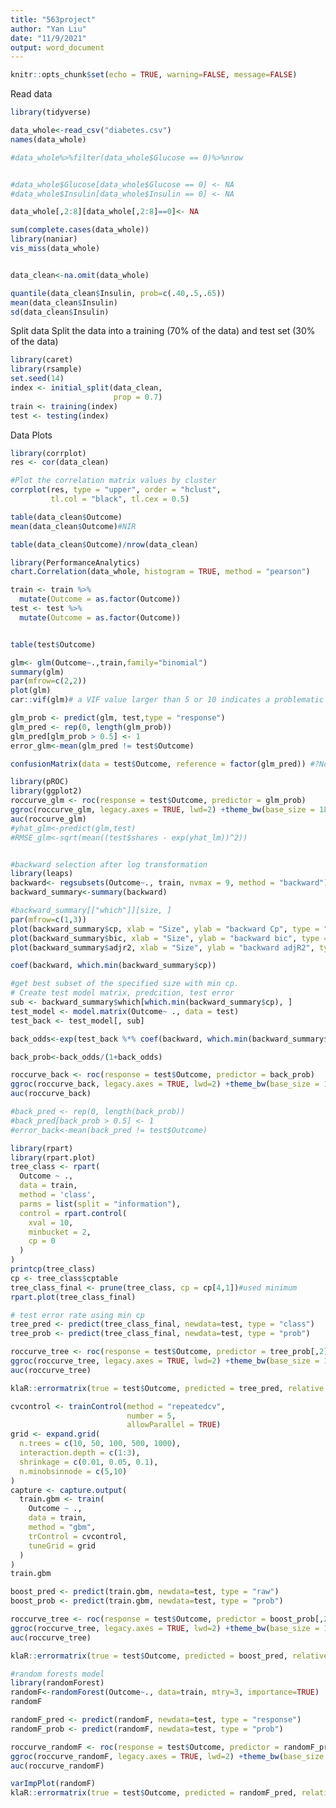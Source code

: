 ```yaml
---
title: "563project"
author: "Yan Liu"
date: "11/9/2021"
output: word_document
---
```


```r
knitr::opts_chunk$set(echo = TRUE, warning=FALSE, message=FALSE)
```

Read data
```r
library(tidyverse)

data_whole<-read_csv("diabetes.csv")
names(data_whole)

#data_whole%>%filter(data_whole$Glucose == 0)%>%nrow


#data_whole$Glucose[data_whole$Glucose == 0] <- NA
#data_whole$Insulin[data_whole$Insulin == 0] <- NA

data_whole[,2:8][data_whole[,2:8]==0]<- NA

sum(complete.cases(data_whole))
library(naniar)
vis_miss(data_whole)


data_clean<-na.omit(data_whole)

quantile(data_clean$Insulin, prob=c(.40,.5,.65))
mean(data_clean$Insulin)
sd(data_clean$Insulin)
```

Split data
Split the data into a training (70% of the data) and test set (30% of the data)
```r
library(caret)
library(rsample)
set.seed(14)
index <- initial_split(data_clean,
                       prop = 0.7)
train <- training(index)
test <- testing(index)
```

Data Plots

```r
library(corrplot)
res <- cor(data_clean)

#Plot the correlation matrix values by cluster
corrplot(res, type = "upper", order = "hclust",
         tl.col = "black", tl.cex = 0.5)

table(data_clean$Outcome)
mean(data_clean$Outcome)#NIR

table(data_clean$Outcome)/nrow(data_clean)
```


```r
library(PerformanceAnalytics)
chart.Correlation(data_whole, histogram = TRUE, method = "pearson")
```

```r
train <- train %>% 
  mutate(Outcome = as.factor(Outcome))
test <- test %>% 
  mutate(Outcome = as.factor(Outcome))


table(test$Outcome)
```

```r
glm<- glm(Outcome~.,train,family="binomial")
summary(glm)
par(mfrow=c(2,2))
plot(glm)
car::vif(glm)# a VIF value larger than 5 or 10 indicates a problematic amount of multicollinearity, No multicollinearity

glm_prob <- predict(glm, test,type = "response")
glm_pred <- rep(0, length(glm_prob))
glm_pred[glm_prob > 0.5] <- 1
error_glm<-mean(glm_pred != test$Outcome)

confusionMatrix(data = test$Outcome, reference = factor(glm_pred)) #?No Information Rate : 0.7749  

library(pROC)
library(ggplot2)
roccurve_glm <- roc(response = test$Outcome, predictor = glm_prob)
ggroc(roccurve_glm, legacy.axes = TRUE, lwd=2) +theme_bw(base_size = 18)
auc(roccurve_glm)
#yhat_glm<-predict(glm,test)
#RMSE_glm<-sqrt(mean((test$shares - exp(yhat_lm))^2))
```

```r


```

```r
#backward selection after log transformation
library(leaps)
backward<- regsubsets(Outcome~., train, nvmax = 9, method = "backward")
backward_summary<-summary(backward)

#backward_summary[["which"]][size, ]
par(mfrow=c(1,3))
plot(backward_summary$cp, xlab = "Size", ylab = "backward Cp", type = "l")
plot(backward_summary$bic, xlab = "Size", ylab = "backward bic", type = "l")
plot(backward_summary$adjr2, xlab = "Size", ylab = "backward adjR2", type = "l")

coef(backward, which.min(backward_summary$cp))

#get best subset of the specified size with min cp.
# Create test model matrix, predcition, test error
sub <- backward_summary$which[which.min(backward_summary$cp), ]
test_model <- model.matrix(Outcome~ ., data = test)
test_back <- test_model[, sub]

back_odds<-exp(test_back %*% coef(backward, which.min(backward_summary$cp)))

back_prob<-back_odds/(1+back_odds)

roccurve_back <- roc(response = test$Outcome, predictor = back_prob)
ggroc(roccurve_back, legacy.axes = TRUE, lwd=2) +theme_bw(base_size = 18)
auc(roccurve_back)

#back_pred <- rep(0, length(back_prob))
#back_pred[back_prob > 0.5] <- 1
#error_back<-mean(back_pred != test$Outcome)


```

```r
library(rpart)
library(rpart.plot)
tree_class <- rpart(
  Outcome ~ .,
  data = train,
  method = 'class',
  parms = list(split = "information"),
  control = rpart.control(
    xval = 10,
    minbucket = 2,
    cp = 0
  )
)
printcp(tree_class)
cp <- tree_class$cptable
tree_class_final <- prune(tree_class, cp = cp[4,1])#used minimum
rpart.plot(tree_class_final)

# test error rate using min cp
tree_pred <- predict(tree_class_final, newdata=test, type = "class")
tree_prob <- predict(tree_class_final, newdata=test, type = "prob")

roccurve_tree <- roc(response = test$Outcome, predictor = tree_prob[,2])
ggroc(roccurve_tree, legacy.axes = TRUE, lwd=2) +theme_bw(base_size = 18)
auc(roccurve_tree)

klaR::errormatrix(true = test$Outcome, predicted = tree_pred, relative = TRUE)
```

```r
cvcontrol <- trainControl(method = "repeatedcv",
                          number = 5,
                          allowParallel = TRUE)
grid <- expand.grid(
  n.trees = c(10, 50, 100, 500, 1000),
  interaction.depth = c(1:3),
  shrinkage = c(0.01, 0.05, 0.1),
  n.minobsinnode = c(5,10)
)
capture <- capture.output(
  train.gbm <- train(
    Outcome ~ .,
    data = train,
    method = "gbm",
    trControl = cvcontrol,
    tuneGrid = grid
  )
)
train.gbm

boost_pred <- predict(train.gbm, newdata=test, type = "raw")
boost_prob <- predict(train.gbm, newdata=test, type = "prob")

roccurve_tree <- roc(response = test$Outcome, predictor = boost_prob[,2])
ggroc(roccurve_tree, legacy.axes = TRUE, lwd=2) +theme_bw(base_size = 18)
auc(roccurve_tree)

klaR::errormatrix(true = test$Outcome, predicted = boost_pred, relative = TRUE)

```


```r
#random forests model
library(randomForest)
randomF<-randomForest(Outcome~., data=train, mtry=3, importance=TRUE)
randomF

randomF_pred <- predict(randomF, newdata=test, type = "response")
randomF_prob <- predict(randomF, newdata=test, type = "prob")

roccurve_randomF <- roc(response = test$Outcome, predictor = randomF_prob[,2])
ggroc(roccurve_randomF, legacy.axes = TRUE, lwd=2) +theme_bw(base_size = 18)
auc(roccurve_randomF)

varImpPlot(randomF)
klaR::errormatrix(true = test$Outcome, predicted = randomF_pred, relative = TRUE)
```
